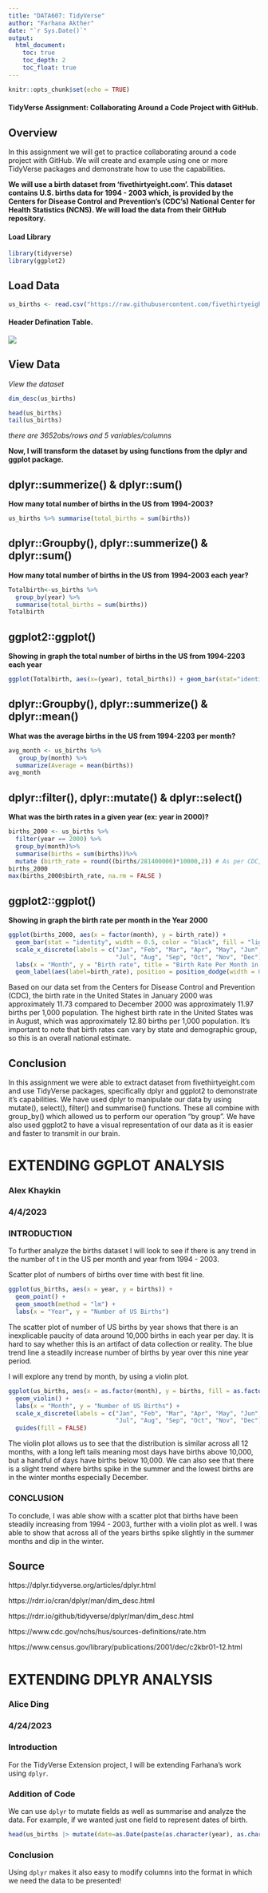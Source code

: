 ```yaml
---
title: "DATA607: TidyVerse"
author: "Farhana Akther"
date: "`r Sys.Date()`"
output:
  html_document:
    toc: true
    toc_depth: 2
    toc_float: true
---
```


```r
knitr::opts_chunk$set(echo = TRUE)
```

#### TidyVerse Assignment: Collaborating Around a Code Project with GitHub.


## Overview

In this assignment we will get to practice collaborating around a code project with GitHub. We will create and example using one or more TidyVerse packages and demonstrate how to use the capabilities.

**We will use a birth dataset from 'fivethirtyeight.com'. This dataset contains U.S. births data for 1994 - 2003 which, is provided by the Centers for Disease Control and Prevention's (CDC's) National Center for Health Statistics (NCNS). We will load the data from their GitHub repository.**

#### Load Library

```r
library(tidyverse)
library(ggplot2)
```

## Load Data

```r
us_births <- read.csv("https://raw.githubusercontent.com/fivethirtyeight/data/master/births/US_births_1994-2003_CDC_NCHS.csv", header = TRUE)
```

#### Header Defination Table.

![](HeaderDefinition.png)

## View  Data

*View the dataset*

```r
dim_desc(us_births)
```

```r
head(us_births)
tail(us_births)
```
*there are 3652obs/rows and 5 variables/columns*

**Now, I will transform the dataset by using functions from the dplyr and ggplot package.**

## dplyr::summerize() & dplyr::sum()

**How many total number of births in the US from 1994-2003?**

```r
us_births %>% summarise(total_births = sum(births)) 
```

## dplyr::Groupby(), dplyr::summerize() & dplyr::sum()

**How many total number of births in the US from 1994-2003 each year?**
  
```r
Totalbirth<-us_births %>%
  group_by(year) %>%
  summarise(total_births = sum(births))
Totalbirth
```

## ggplot2::ggplot()

**Showing in graph the total number of births in the US from 1994-2203 each year**

```r
ggplot(Totalbirth, aes(x=(year), total_births)) + geom_bar(stat="identity", width = 0.5, color = "black", fill = "lightblue") + labs(x = "Year", y = "Total Births", title = "Total Birth in Each Year 1994-2003") + theme(axis.text.x = element_text(angle = 60, hjust = 1, size=8)) + geom_label(aes(label=total_births), position = position_dodge(width = 0.1), size = 3, label.padding = unit(0.1, "lines"), label.size = 0.09, inherit.aes = TRUE)
```

## dplyr::Groupby(), dplyr::summerize() & dplyr::mean()

**What was the average births in the US from 1994-2203 per month?**

```r
avg_month <- us_births %>%
   group_by(month) %>%
  summarize(Average = mean(births))
avg_month
```


## dplyr::filter(), dplyr::mutate() & dplyr::select()

**What was the birth rates in a given year (ex: year in 2000)?**

```r
births_2000 <- us_births %>%
  filter(year == 2000) %>%
  group_by(month)%>%
  summarise(births = sum(births))%>%
  mutate (birth_rate = round((births/281400000)*10000,2)) # As per CDC, birth rate is calculated by dividing the number of live births in a population in a year by the midyear resident population. Birth rates are expressed as the number of live births per 1,000 population. In 2000, the U.S. Census Bureau counted 281.4 million people in the United States.  
births_2000 
max(births_2000$birth_rate, na.rm = FALSE )
```


## ggplot2::ggplot()

**Showing in graph the birth rate per month in the Year 2000**

```r
ggplot(births_2000, aes(x = factor(month), y = birth_rate)) +
  geom_bar(stat = "identity", width = 0.5, color = "black", fill = "lightblue") +
  scale_x_discrete(labels = c("Jan", "Feb", "Mar", "Apr", "May", "Jun",
                              "Jul", "Aug", "Sep", "Oct", "Nov", "Dec")) +
  labs(x = "Month", y = "Birth rate", title = "Birth Rate Per Month in Year 2000")+
  geom_label(aes(label=birth_rate), position = position_dodge(width = 0.1), size = 3, label.padding = unit(0.1, "lines"), label.size = 0.09, inherit.aes = TRUE)
```

Based on our data set from the Centers for Disease Control and Prevention (CDC), the birth rate in the United States in January 2000 was approximately 11.73 compared to December 2000 was approximately 11.97 births per 1,000 population. The highest birth rate in the United States was in August, which was approximately 12.80 births per 1,000 population. It's important to note that birth rates can vary by state and demographic group, so this is an overall national estimate.

## Conclusion

In this assignment we were able to extract dataset from fivethirtyeight.com and use TidyVerse packages, specifically dplyr and ggplot2 to demonstrate it's capabilities. 
We have used dplyr to manipulate our data by using mutate(), select(), filter() and summarise() functions. These all combine with group_by() which allowed us to perform our operation “by group”. We have also used ggplot2 to have a visual representation of our data as it is easier and faster to transmit in our brain.

# EXTENDING GGPLOT ANALYSIS
### Alex Khaykin
### 4/4/2023

### INTRODUCTION

To further analyze the births dataset I will look to see if there is any trend in the number of t in the US per month and year from 1994 - 2003. 

Scatter plot of numbers of births over time with best fit line.

```r
ggplot(us_births, aes(x = year, y = births)) +
  geom_point() +
  geom_smooth(method = "lm") +
  labs(x = "Year", y = "Number of US Births")
```

The scatter plot of number of US births by year shows that there is an inexplicable paucity of data around 10,000 births in each year per day. It is hard to say whether this is an artifact of data collection or reality. The blue trend line a steadily increase number of births by year over this nine year period. 


I will explore any trend by month, by using a violin plot.

```r
ggplot(us_births, aes(x = as.factor(month), y = births, fill = as.factor(month))) +
  geom_violin() +
  labs(x = "Month", y = "Number of US Births") +
  scale_x_discrete(labels = c("Jan", "Feb", "Mar", "Apr", "May", "Jun",
                              "Jul", "Aug", "Sep", "Oct", "Nov", "Dec")) +
  guides(fill = FALSE)
```
The violin plot allows us to see that the distribution is similar across all 12 months, with a long left tails meaning most days have births above 10,000, but a handful of days have births below 10,000. We can also see that there is a slight trend where births spike in the summer and the lowest births are in the winter months especially December.

### CONCLUSION
To conclude, I was able show with a scatter plot that births have been steadily increasing from 1994 - 2003, further with a violin plot as well. I was able to show that across all of the years births spike slightly in the summer months and dip in the winter.


## Source

https://dplyr.tidyverse.org/articles/dplyr.html

https://rdrr.io/cran/dplyr/man/dim_desc.html

https://rdrr.io/github/tidyverse/dplyr/man/dim_desc.html

https://www.cdc.gov/nchs/hus/sources-definitions/rate.htm

https://www.census.gov/library/publications/2001/dec/c2kbr01-12.html



# EXTENDING DPLYR ANALYSIS
### Alice Ding
### 4/24/2023

### Introduction

For the TidyVerse Extension project, I will be extending Farhana's work using `dplyr`.

### Addition of Code

We can use `dplyr` to mutate fields as well as summarise and analyze the data. For example, if we wanted just one field to represent dates of birth.

```r
head(us_births |> mutate(date=as.Date(paste(as.character(year), as.character(month), as.character(date_of_month), sep = "-"))))
```

### Conclusion

Using `dplyr` makes it also easy to modify columns into the format in which we need the data to be presented!